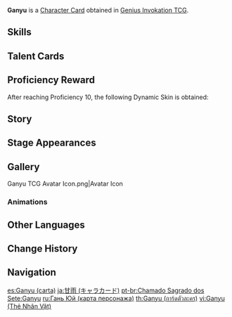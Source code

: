 {{About|the [[Character Card]]|the [[Playable Character]]|Ganyu}}
{{Genius Invokation TCG Infobox
|title       = Ganyu
|id          = 001101
|image       = Ganyu Character Card.png
|type        = Character Card
|health      = 12
|element     = Cryo
|faction     = Liyue
|weapon      = Bow
|source1     = Achieve victory in [[Genius Invokation TCG/Stage/Ganyu/Friendly Fracas|Friendly Fracas (Ganyu)]]
|features    = Ganyu;Amos' Bow
}}
'''Ganyu''' is a [[Character Card]] obtained in [[Genius Invokation TCG]].

==Skills==
{{Genius Invokation TCG Skills Table}}

==Talent Cards==
{{Genius Invokation TCG Talent Cards Table}}

==Proficiency Reward==
After reaching Proficiency 10, the following Dynamic Skin is obtained:<br>{{TCG Card|Undivided Heart|1|golden=1|caption=1}}

==Story==
{{Description|"This press release is due tomorrow... I suppose I could work through the night and get it done."|title="Plenilune Gaze" Ganyu}}

==Stage Appearances==
{{Genius Invokation TCG Stage Appearances|Ganyu}}

==Gallery==
<gallery>
Ganyu TCG Avatar Icon.png|Avatar Icon
</gallery>

===Animations===
{{Preview
|size     = 200px
|file1    = Ganyu Dynamic Skin
|caption  = Dynamic Skin Idle Animation
}}

==Other Languages==
{{Other Languages|Transclude=Ganyu}}

==Change History==
{{Change History|3.3}}

==Navigation==
{{Genius Invokation TCG Navbox|Character Card Obtainable}}

[[es:Ganyu (carta)]]
[[ja:甘雨 (キャラカード)]]
[[pt-br:Chamado Sagrado dos Sete:Ganyu]]
[[ru:Гань Юй (карта персонажа)]]
[[th:Ganyu (การ์ดตัวละคร)]]
[[vi:Ganyu (Thẻ Nhân Vật)]]
